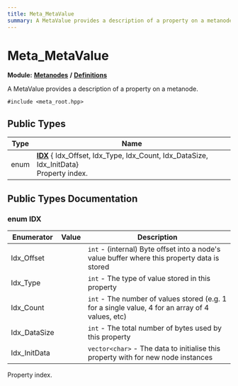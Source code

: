 ```yaml
---
title: Meta_MetaValue
summary: A MetaValue provides a description of a property on a metanode. 
---
```


# Meta_MetaValue

**Module:** **[Metanodes](../../modules/metanodes/index.mdx)** **/** **[Definitions](../../modules/metanodes/definitions.mdx)**

A MetaValue provides a description of a property on a metanode. 

`#include <meta_root.hpp>`

## Public Types

| Type           | Name           |
| -------------- | -------------- |
| enum| **[IDX](#enum-idx)** { Idx_Offset, Idx_Type, Idx_Count, Idx_DataSize, Idx_InitData}<br />Property index.  |

## Public Types Documentation

### enum IDX

| Enumerator | Value | Description |
| ---------- | ----- | ----------- |
| Idx_Offset | | `int` - (internal) Byte offset into a node's value buffer where this property data is stored   |
| Idx_Type | | `int` - The type of value stored in this property   |
| Idx_Count | | `int` - The number of values stored (e.g. 1 for a single value, 4 for an array of 4 values, etc)   |
| Idx_DataSize | | `int` - The total number of bytes used by this property   |
| Idx_InitData | | `vector<char>` - The data to initialise this property with for new node instances   |

Property index. 
